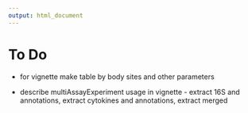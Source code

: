 ---
output: html_document
---

# To Do


- for vignette make table by body sites and other parameters

+ describe multiAssayExperiment usage in vignette - extract 16S and annotations, extract cytokines and annotations, extract merged 
